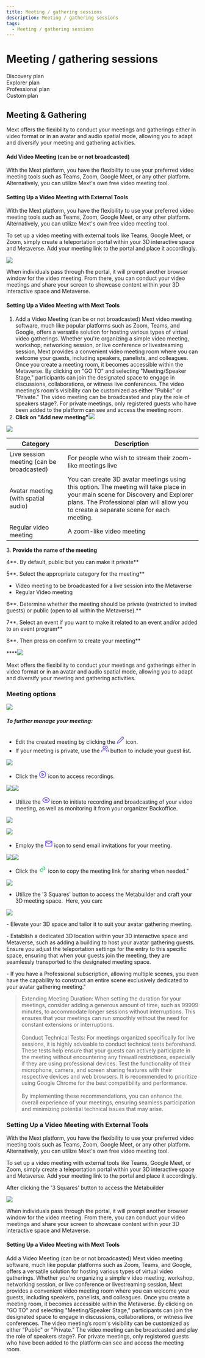 ```yaml
---
title: Meeting / gathering sessions
description: Meeting / gathering sessions
tags:
  - Meeting / gathering sessions
---
```


# Meeting / gathering sessions

<div class="flex-row">
  <div class="plan">Discovery plan</div>
  <div class="plan">Explorer plan</div>
  <div class="plan">Professional plan</div>
  <div class="plan">Custom plan</div>
</div>

## Meeting & Gathering

Mext offers the flexibility to conduct your meetings and gatherings either in video format or in an avatar and audio
spatial mode, allowing you to adapt and diversify your meeting and gathering activities.

#### Add Video Meeting (can be or not broadcasted)

With the Mext platform, you have the flexibility to use your preferred video meeting tools such as Teams, Zoom, Google Meet, or any other platform. Alternatively, you can utilize Mext's own free video meeting tool. 

#### Setting Up a Video Meeting with External Tools

With the Mext platform, you have the flexibility to use your preferred video meeting tools such as Teams, Zoom, Google Meet, or any other platform. Alternatively, you can utilize Mext's own free video meeting tool.

To set up a video meeting with external tools like Teams, Google Meet, or Zoom, simply create a teleportation portal within your 3D interactive space and Metaverse. Add your meeting link to the portal and place it accordingly.

![](/img/Marvaimages/documentationvideoteleport.jpg)

When individuals pass through the portal, it will prompt another browser window for the video meeting. From there, you can conduct your video meetings and share your screen to showcase content within your 3D interactive space and Metaverse.

#### Setting Up a Video Meeting with Mext Tools

1. Add a Video Meeting (can be or not broadcasted) Mext video meeting software, much like popular platforms such as
   Zoom, Teams, and Google, offers a versatile solution for hosting various types of virtual video gatherings. Whether you're organizing a simple video meeting, workshop, networking session, or live conference or livestreaming session, Mext
   provides a convenient video meeting room where you can welcome your guests, including speakers, panelists, and colleagues. Once you create a meeting room, it becomes accessible within the Metaverse. By clicking on "GO TO"
   and selecting "Meeting/Speaker Stage," participants can join the designated space to engage in discussions, collaborations, or witness live conferences. The video meeting’s room's visibility can be customized as either "Public" or "Private." The video meeting can be broadcasted and play the role of speakers stage?. For private meetings, only registered guests who have been added to the platform can see and access the meeting room.
2. **Click on "Add new meeting"**![](/img/Marvaimages/Documentationmeting.jpg)

![](/img/Marvaimages/documentationj\(1\).jpg)

| Category                                  | Description                                                                                                                                                                                                             |
| ----------------------------------------- | ----------------------------------------------------------------------------------------------------------------------------------------------------------------------------------------------------------------------- |
| Live session meeting (can be broadcasted) | For people who wish to stream their zoom-like meetings live                                                                                                                                                             |
| Avatar meeting (with spatial audio)       | You can create 3D avatar meetings using this option. The meeting will take place in your main scene for Discovery and Explorer plans. The Professional plan will allow you to create a separate scene for each meeting. |
| Regular video meeting                     | A zoom-like video meeting                                                                                                                                                                                               |

3\. **Provide the name of the meeting**

4**. By default, public but you can make it private**

5**. Select the appropriate category for the meeting**

* Video meeting to be broadcasted for a live session into the Metaverse 
* Regular Video meeting 

6**. Determine whether the meeting should be private (restricted to invited guests) or public (open to all within the Metaverse).**

7**. Select an event if you want to make it related to an event and/or added to an event program**

8**. Then press on confirm to create your meeting**

****![](/img/Documentationregistrationformlivesessionh.jpg)

Mext offers the flexibility to conduct your meetings and gatherings either in video format or in an avatar and audio spatial mode, allowing you to adapt and diversify your meeting and gathering activities.

### Meeting options

![](/img/Marvaimages/Documentationu.jpg)

###### **To further manage your meeting:**

* Edit the created meeting by clicking the <svg stroke="rgb(105 81 255)" fill="none" stroke-width="2" viewBox="0 0 24 24" stroke-linecap="round" stroke-linejoin="round" data-tip="Edit meeting" height="20" width="20" xmlns="http://www.w3.org/2000/svg" currentItem="false"><path d="M17 3a2.828 2.828 0 1 1 4 4L7.5 20.5 2 22l1.5-5.5L17 3z" /></svg> icon.
* If your meeting is private, use the <svg stroke="rgb(105 81 255)" fill="none" stroke-width="2" viewBox="0 0 24 24" stroke-linecap="round" stroke-linejoin="round" data-tip="guests	" height="20" width="20" xmlns="http://www.w3.org/2000/svg" currentItem="false"><path d="M17 21v-2a4 4 0 0 0-4-4H5a4 4 0 0 0-4 4v2" /><circle cx="9" cy="7" r="4" /><path d="M23 21v-2a4 4 0 0 0-3-3.87" /><path d="M16 3.13a4 4 0 0 1 0 7.75" /></svg> button to include your guest list.

![](/img/Marvaimages/Documentationl.jpg)

* Click the <svg stroke="rgb(105 81 255)" fill="none" stroke-width="2" viewBox="0 0 24 24" stroke-linecap="round" stroke-linejoin="round" data-tip="Recordings" height="20" width="20" xmlns="http://www.w3.org/2000/svg" currentItem="false"><circle cx="12" cy="12" r="10" /><polygon points="10 8 16 12 10 16 10 8" /></svg> icon to access recordings.

![](/img/Marvaimages/Documentationm.jpg)![](/img/Marvaimages/Documentationn.jpg)

* Utilize the <svg stroke="rgb(105 81 255)" fill="none" stroke-width="2" viewBox="0 0 24 24" stroke-linecap="round" stroke-linejoin="round" data-tip="Monitor" height="20" width="20" xmlns="http://www.w3.org/2000/svg" currentItem="false"><path d="M1 12s4-8 11-8 11 8 11 8-4 8-11 8-11-8-11-8z" /><circle cx="12" cy="12" r="3" /></svg> icon to initiate recording and broadcasting of your video meeting, as well as monitoring it from your organizer Backoffice.

![](/img/Marvaimages/Documentationo.jpg)

![](/img/Marvaimages/documentationp.jpg)

* Employ the <svg stroke="rgb(105 81 255)" fill="none" stroke-width="2" viewBox="0 0 24 24" stroke-linecap="round" stroke-linejoin="round" data-tip="Send invitation to participants" class="text-indigo-500" height="20" width="20" xmlns="http://www.w3.org/2000/svg" currentItem="false"><path d="M4 4h16c1.1 0 2 .9 2 2v12c0 1.1-.9 2-2 2H4c-1.1 0-2-.9-2-2V6c0-1.1.9-2 2-2z" /><polyline points="22,6 12,13 2,6" /></svg> icon to send email invitations for your meeting.

![](/img/Marvaimages/Documentationp\(1\).jpg)![](/img/Marvaimages/Documentationmetinr.jpg)

* Click the <svg stroke="rgb(42 209 103)" fill="rgb(42 209 103)" stroke-width="0" viewBox="0 0 24 24" data-tip="Direct Access Link" class="text-green-500" height="20" width="20" xmlns="http://www.w3.org/2000/svg" currentItem="false"><path d="M8.465 11.293c1.133-1.133 3.109-1.133 4.242 0l.707.707 1.414-1.414-.707-.707c-.943-.944-2.199-1.465-3.535-1.465s-2.592.521-3.535 1.465L4.929 12a5.008 5.008 0 0 0 0 7.071 4.983 4.983 0 0 0 3.535 1.462A4.982 4.982 0 0 0 12 19.071l.707-.707-1.414-1.414-.707.707a3.007 3.007 0 0 1-4.243 0 3.005 3.005 0 0 1 0-4.243l2.122-2.121z" /><path d="m12 4.929-.707.707 1.414 1.414.707-.707a3.007 3.007 0 0 1 4.243 0 3.005 3.005 0 0 1 0 4.243l-2.122 2.121c-1.133 1.133-3.109 1.133-4.242 0L10.586 12l-1.414 1.414.707.707c.943.944 2.199 1.465 3.535 1.465s2.592-.521 3.535-1.465L19.071 12a5.008 5.008 0 0 0 0-7.071 5.006 5.006 0 0 0-7.071 0z" /></svg> icon to copy the meeting link for sharing when needed."

![](/img/Marvaimages/Documentations.jpg)

* Utilize the '3 Squares' button to access the Metabuilder and craft your 3D meeting space.  Here, you can:

![](/img/Marvaimages/Documentationv.jpg)

- Elevate your 3D space and tailor it to suit your avatar gathering meeting.

- Establish a dedicated 3D location within your 3D interactive space and Metaverse, such as adding a building to host your avatar gathering guests. Ensure you adjust the teleportation settings for the entry to this specific space, ensuring that when your guests join the meeting, they are seamlessly transported to the designated meeting space.

- If you have a Professional subscription, allowing multiple scenes, you even have the capability to construct an entire scene exclusively dedicated to your avatar gathering meeting."

> Extending Meeting Duration: When setting the duration for your meetings, consider adding a generous amount of time, such as 99999 minutes, to accommodate longer sessions without interruptions. This ensures that your meetings can run smoothly without the need for constant extensions or interruptions.\
> \
> Conduct Technical Tests: For meetings organized specifically for live sessions, it is highly advisable to conduct technical tests beforehand. These tests help ensure that your guests can actively participate in the meeting without encountering any firewall restrictions, especially if they are using professional devices. Test the functionality of their microphone, camera, and screen sharing features with their respective devices and web browsers. It is recommended to prioritize using Google Chrome for the best compatibility and performance.\
> \
> By implementing these recommendations, you can enhance the overall experience of your meetings, ensuring seamless participation and minimizing potential technical issues that may arise.

### Setting Up a Video Meeting with External Tools

With the Mext platform, you have the flexibility to use your preferred video meeting tools such as Teams, Zoom, Google Meet, or any other platform. Alternatively, you can utilize Mext's own free video meeting tool.

To set up a video meeting with external tools like Teams, Google Meet, or Zoom, simply create a teleportation portal within your 3D interactive space and Metaverse. Add your meeting link to the portal and place it accordingly.

After clicking the '3 Squares' button to access the Metabuilder

![](/img/documentationw.jpg)

When individuals pass through the portal, it will prompt another browser window for the video meeting. From there, you can conduct your video meetings and share your screen to showcase content within your 3D interactive space and Metaverse.

#### Setting Up a Video Meeting with Mext Tools

Add a Video Meeting (can be or not broadcasted) Mext video meeting software, much like popular platforms such as
Zoom, Teams, and Google, offers a versatile solution for hosting various types of virtual video gatherings. Whether you're organizing a simple v ideo meeting, workshop, networking session, or live conference or livestreaming session, Mext
provides a convenient video meeting room where you can welcome your guests, including speakers, panelists, and colleagues. Once you create a meeting room, it becomes accessible within the Metaverse. By clicking on "GO TO" and selecting "Meeting/Speaker Stage," participants can join the designated space to engage in discussions, collaborations, or witness live conferences. The video meeting’s room's visibility can be customized as either "Public" or "Private." The video meeting can be broadcasted and play the role of speakers stage?. For private meetings, only registered guests who have been added to the platform can see and access the meeting room.
